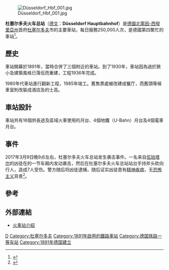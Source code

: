 {{noteTA
|1=zh-hans:北莱茵-威斯特法伦; zh-hant:北萊因-西發里亞;
|2=zh-hans:莱茵兰-普法尔茨; zh-hant:萊因蘭-法爾茲;
|3=zh-hans:联邦州; zh-hant:聯邦;
|4=zh-hans:杜塞尔多夫; zh-hant:杜塞道夫;
}}
[[File:Düsseldorf_Hbf_001.jpg|thumb]]

'''杜塞尔多夫火车总站'''（[[德文|德文]]：'''Düsseldorf Hauptbahnhof'''）是[[德國|德國]][[北莱茵-威斯特法伦|北萊因-西發里亞州]]首府[[杜塞尔多夫|杜塞尔多夫]]市的主要車站，每日服務250,000人次，是德國第四繁忙的車站<ref>{{Cite web |url=http://www.bahnhof.de/site/bahnhoefe/de/west/duesseldorf__hbf/daten__und__fakten/daten__fakten__.html |title=存档副本 |access-date=2011-09-24 |archive-date=2012-02-26 |archive-url=https://web.archive.org/web/20120226010040/http://www.bahnhof.de/site/bahnhoefe/de/west/duesseldorf__hbf/daten__und__fakten/daten__fakten__.html |dead-url=no }}</ref>。

== 歷史 ==
車站開幕於1891年，當時合併了三個附近的車站。到了1930年，車站因為過於狹小及建築風格已落伍而重建，工程1936年完成。

1980年代車站進行翻新工程，1985年竣工。舊售票處被改建成餐厅，而舊頭等候車室則改裝成酒店及的士高。

== 車站設計 ==
車站共有16個供長途及區域火車使用的月台、4個地鐵（U-Bahn）月台及4個電車月台。

==事件==
2017年3月9日晚9点左右，杜塞尔多夫火车总站发生袭击事件。一名来自[[伍珀塔尔|伍珀塔尔]]的凶徒在{{link-en|S28號線 (萊茵-魯爾城市快鐵)|S28 (Rhine-Ruhr S-Bahn)|28号线城际快铁}}的一节车厢内发动袭击，然后在杜塞尔多夫火车总站站台手持斧头砍向行人，造成7人受伤。警方随后将凶徒逮捕，随后证实凶徒患有[[精神疾病|精神疾病]]，无[[恐怖主义|恐怖主义]]背景<ref>{{cite news|title=持斧砍人!杜塞尔多夫火车站上演惊悚一幕|url=http://www.dw.com/zh/%E6%8C%81%E6%96%A7%E7%A0%8D%E4%BA%BA%E6%9D%9C%E5%A1%9E%E5%B0%94%E5%A4%9A%E5%A4%AB%E7%81%AB%E8%BD%A6%E7%AB%99%E4%B8%8A%E6%BC%94%E6%83%8A%E6%82%9A%E4%B8%80%E5%B9%95/a-37877952?&zhongwen=simp|publisher=德国之声|date=2017-03-09|accessdate=2017-03-10|archive-date=2019-06-28|archive-url=https://web.archive.org/web/20190628185527/https://www.dw.com/zh/%E6%8C%81%E6%96%A7%E7%A0%8D%E4%BA%BA%E6%9D%9C%E5%A1%9E%E5%B0%94%E5%A4%9A%E5%A4%AB%E7%81%AB%E8%BD%A6%E7%AB%99%E4%B8%8A%E6%BC%94%E6%83%8A%E6%82%9A%E4%B8%80%E5%B9%95/a-37877952?&zhongwen=simp|dead-url=no}}</ref>。
== 參考 ==
{{reflist}}

== 外部連結 ==
* {{de icon}} [http://www.bahnhof.de/site/bahnhoefe/de/west/duesseldorf__hbf/duesseldorf__hbf.html 火車站介紹] {{Wayback|url=http://www.bahnhof.de/site/bahnhoefe/de/west/duesseldorf__hbf/duesseldorf__hbf.html |date=20120206024434 }}

{{德国铁路一等车站}}

{{Coord|51|13|13|N|6|47|34|E|region:DE_type:railwaystation|display=title}}

{{DEFAULTSORT:Düsseldorf Hauptbahnhof}}
[[Category:北莱茵-威斯特法伦铁路车站|D]]
[[Category:杜塞尔多夫|Category:杜塞尔多夫]]
[[Category:1891年啟用的鐵路車站|Category:1891年啟用的鐵路車站]]
[[Category:德国铁路一等车站|Category:德国铁路一等车站]]
[[Category:1891年德国建立|Category:1891年德国建立]]
